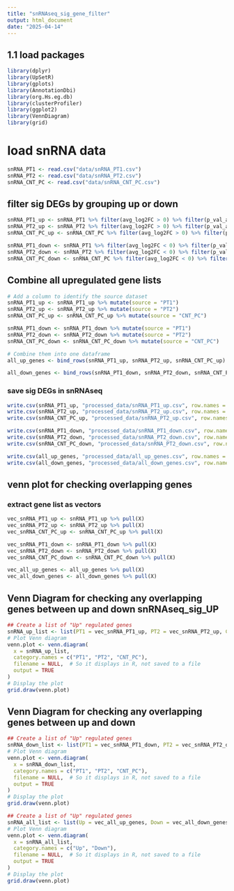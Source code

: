 ```yaml
---
title: "snRNAseq_sig_gene_filter"
output: html_document
date: "2025-04-14"
---
```


## 1.1 load packages
```r
library(dplyr)
library(UpSetR)
library(gplots)
library(AnnotationDbi)
library(org.Hs.eg.db)
library(clusterProfiler)
library(ggplot2)
library(VennDiagram)
library(grid)

```

# load snRNA data
```r
snRNA_PT1 <- read.csv("data/snRNA_PT1.csv")
snRNA_PT2 <- read.csv("data/snRNA_PT2.csv")
snRNA_CNT_PC <- read.csv("data/snRNA_CNT_PC.csv")
```

## filter sig DEGs by grouping up or down
```r
snRNA_PT1_up <- snRNA_PT1 %>% filter(avg_log2FC > 0) %>% filter(p_val_adj < 0.05)
snRNA_PT2_up <- snRNA_PT2 %>% filter(avg_log2FC > 0) %>% filter(p_val_adj < 0.05)
snRNA_CNT_PC_up <- snRNA_CNT_PC %>% filter(avg_log2FC > 0) %>% filter(p_val_adj < 0.05)

snRNA_PT1_down <- snRNA_PT1 %>% filter(avg_log2FC < 0) %>% filter(p_val_adj < 0.05)
snRNA_PT2_down <- snRNA_PT2 %>% filter(avg_log2FC < 0) %>% filter(p_val_adj < 0.05)
snRNA_CNT_PC_down <- snRNA_CNT_PC %>% filter(avg_log2FC < 0) %>% filter(p_val_adj < 0.05)
```

## Combine all upregulated gene lists
```r
# Add a column to identify the source dataset
snRNA_PT1_up <- snRNA_PT1_up %>% mutate(source = "PT1")
snRNA_PT2_up <- snRNA_PT2_up %>% mutate(source = "PT2")
snRNA_CNT_PC_up <- snRNA_CNT_PC_up %>% mutate(source = "CNT_PC")

snRNA_PT1_down <- snRNA_PT1_down %>% mutate(source = "PT1")
snRNA_PT2_down <- snRNA_PT2_down %>% mutate(source = "PT2")
snRNA_CNT_PC_down <- snRNA_CNT_PC_down %>% mutate(source = "CNT_PC")

# Combine them into one dataframe
all_up_genes <- bind_rows(snRNA_PT1_up, snRNA_PT2_up, snRNA_CNT_PC_up)

all_down_genes <- bind_rows(snRNA_PT1_down, snRNA_PT2_down, snRNA_CNT_PC_down)
```

### save sig DEGs in snRNAseq
```r
write.csv(snRNA_PT1_up, "processed_data/snRNA_PT1_up.csv", row.names = FALSE)
write.csv(snRNA_PT2_up, "processed_data/snRNA_PT2_up.csv", row.names = FALSE)
write.csv(snRNA_CNT_PC_up, "processed_data/snRNA_PT2_up.csv", row.names = FALSE)

write.csv(snRNA_PT1_down, "processed_data/snRNA_PT1_down.csv", row.names = FALSE)
write.csv(snRNA_PT2_down, "processed_data/snRNA_PT2_down.csv", row.names = FALSE)
write.csv(snRNA_CNT_PC_down, "processed_data/snRNA_PT2_down.csv", row.names = FALSE)
```

```r
write.csv(all_up_genes, "processed_data/all_up_genes.csv", row.names = FALSE)
write.csv(all_down_genes, "processed_data/all_down_genes.csv", row.names = FALSE)
```

## venn plot for checking overlapping genes

### extract gene list as vectors
```r
vec_snRNA_PT1_up <- snRNA_PT1_up %>% pull(X)
vec_snRNA_PT2_up <- snRNA_PT2_up %>% pull(X)
vec_snRNA_CNT_PC_up <- snRNA_CNT_PC_up %>% pull(X)

vec_snRNA_PT1_down <- snRNA_PT1_down %>% pull(X)
vec_snRNA_PT2_down <- snRNA_PT2_down %>% pull(X)
vec_snRNA_CNT_PC_down <- snRNA_CNT_PC_down %>% pull(X)

vec_all_up_genes <- all_up_genes %>% pull(X)
vec_all_down_genes <- all_down_genes %>% pull(X)
```

## Venn Diagram for checking any overlapping genes between up and down snRNAseq_sig_UP
```r
## Create a list of "Up" regulated genes
snRNA_up_list <- list(PT1 = vec_snRNA_PT1_up, PT2 = vec_snRNA_PT2_up, CNT_PC = vec_snRNA_CNT_PC_up)
# Plot Venn diagram
venn.plot <- venn.diagram(
  x = snRNA_up_list,
  category.names = c("PT1", "PT2", "CNT_PC"),
  filename = NULL,  # So it displays in R, not saved to a file
  output = TRUE
)
# Display the plot
grid.draw(venn.plot)
```


## Venn Diagram for checking any overlapping genes between up and down
```r
## Create a list of "Up" regulated genes
snRNA_down_list <- list(PT1 = vec_snRNA_PT1_down, PT2 = vec_snRNA_PT2_down, CNT_PC = vec_snRNA_CNT_PC_down)
# Plot Venn diagram
venn.plot <- venn.diagram(
  x = snRNA_down_list,
  category.names = c("PT1", "PT2", "CNT_PC"),
  filename = NULL,  # So it displays in R, not saved to a file
  output = TRUE
)
# Display the plot
grid.draw(venn.plot)
```

```r
## Create a list of "Up" regulated genes
snRNA_all_list <- list(Up = vec_all_up_genes, Down = vec_all_down_genes)
# Plot Venn diagram
venn.plot <- venn.diagram(
  x = snRNA_all_list,
  category.names = c("Up", "Down"),
  filename = NULL,  # So it displays in R, not saved to a file
  output = TRUE
)
# Display the plot
grid.draw(venn.plot)
```